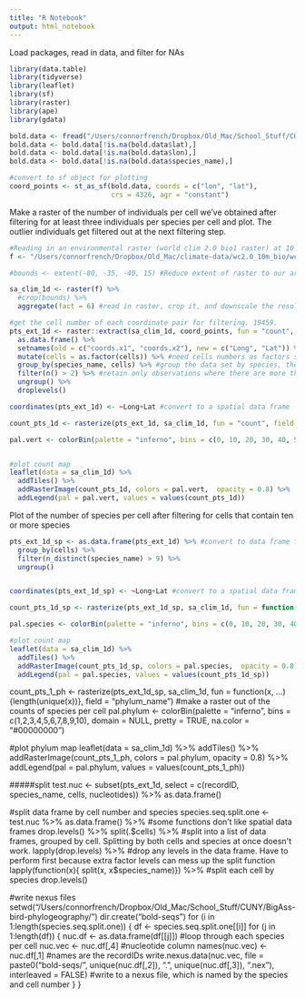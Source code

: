 ```yaml
---
title: "R Notebook"
output: html_notebook
---
```



Load packages, read in data, and filter for NAs
```r
library(data.table)
library(tidyverse)
library(leaflet)
library(sf)
library(raster)
library(ape)
library(gdata)

bold.data <- fread("/Users/connorfrench/Dropbox/Old_Mac/School_Stuff/CUNY/BigAss-bird-phylogeography/bold_data_total.txt", na.strings = c("","NA"))
bold.data <- bold.data[!is.na(bold.data$lat),]
bold.data <- bold.data[!is.na(bold.data$lon),]
bold.data <- bold.data[!is.na(bold.data$species_name),]

#convert to sf object for plotting
coord_points <- st_as_sf(bold.data, coords = c("lon", "lat"), 
                         crs = 4326, agr = "constant")
```


Make a raster of the number of individuals per cell we've obtained after filtering for at least three individuals per species per cell and plot. The outlier individuals get filtered out at the next filtering step.
```r

#Reading in an environmental raster (world clim 2.0 bio1 raster) at 10 arc-minute resolution to use as a raster that utilizes lat-long coordinates for its cells. The raster isn't what's important, what is important is the raster resolution. 
f <- "/Users/connorfrench/Dropbox/Old_Mac/climate-data/wc2.0_10m_bio/wc2.0_bio_10m_01.tif" #raster location

#bounds <- extent(-80, -35, -40, 15) #Reduce extent of raster to our area of interest- South America

sa_clim_1d <- raster(f) %>% 
  #crop(bounds) %>% 
  aggregate(fact = 6) #read in raster, crop it, and downscale the resolution to 1 degree

#get the cell number of each coordinate pair for filtering. 19459.
pts_ext_1d <- raster::extract(sa_clim_1d, coord_points, fun = "count", sp = TRUE, cellnumbers = TRUE) %>% 
  as.data.frame() %>%
  setnames(old = c("coords.x1", "coords.x2"), new = c("Long", "Lat")) %>% #rename coordinates 
  mutate(cells = as.factor(cells)) %>% #need cells numbers as factors so I can count their frequency
  group_by(species_name, cells) %>% #group the data set by species, then by cell number
  filter(n() > 2) %>% #retain only observations where there are more than two species observations per cell
  ungroup() %>%
  droplevels()

coordinates(pts_ext_1d) <- ~Long+Lat #convert to a spatial data frame

count_pts_1d <- rasterize(pts_ext_1d, sa_clim_1d, fun = "count", field = "species_name") #make a raster out of the counts of observations per cell

pal.vert <- colorBin(palette = "inferno", bins = c(0, 10, 20, 30, 40, 50, 60, 70, 80, 90, 100,300,500,1000,1500,2000), domain = NULL, pretty = TRUE, na.color = "#00000000")


#plot count map
leaflet(data = sa_clim_1d) %>% 
  addTiles() %>%
  addRasterImage(count_pts_1d, colors = pal.vert,  opacity = 0.8) %>%
  addLegend(pal = pal.vert, values = values(count_pts_1d))
```

Plot of the number of species per cell after filtering for cells that contain ten or more species
```r
pts_ext_1d_sp <- as.data.frame(pts_ext_1d) %>% #convert to data frame for filtering
  group_by(cells) %>%
  filter(n_distinct(species_name) > 9) %>%
  ungroup()


coordinates(pts_ext_1d_sp) <- ~Long+Lat #convert to a spatial data frame

count_pts_1d_sp <- rasterize(pts_ext_1d_sp, sa_clim_1d, fun = function(x, ...) {length(unique(x))}, field = "species_name") #make a raster out of the counts of species per cell

pal.species <- colorBin(palette = "inferno", bins = c(0, 10, 20, 30, 40, 50, 60, 70, 80, 90, 100,200,300,500, 1000, 2000), domain = NULL, pretty = TRUE, na.color = "#00000000")

#plot count map
leaflet(data = sa_clim_1d) %>% 
  addTiles() %>%
  addRasterImage(count_pts_1d_sp, colors = pal.species,  opacity = 0.8) %>%
  addLegend(pal = pal.species, values = values(count_pts_1d_sp))
```







count_pts_1_ph <- rasterize(pts_ext_1d_sp, sa_clim_1d, fun = function(x, ...) {length(unique(x))}, field = "phylum_name") #make a raster out of the counts of species per cell
pal.phylum <- colorBin(palette = "inferno", bins = c(1,2,3,4,5,6,7,8,9,10), domain = NULL, pretty = TRUE, na.color = "#00000000")


#plot phylum map
leaflet(data = sa_clim_1d) %>% 
  addTiles() %>%
  addRasterImage(count_pts_1_ph, colors = pal.phylum,  opacity = 0.8) %>%
  addLegend(pal = pal.phylum, values = values(count_pts_1_ph))

#####split 
test.nuc <- subset(pts_ext_1d, select = c(recordID, species_name, cells, nucleotides)) %>% as.data.frame() 


#split data frame by cell number and species
species.seq.split.one <- test.nuc %>%
  as.data.frame() %>% #some functions don't like spatial data frames
  drop.levels() %>%
  split(.$cells) %>% #split into a list of data frames, grouped by cell. Splitting by both cells and species at once doesn't work.
  lapply(drop.levels) %>% #drop any levels in the data frame. Have to perform first because extra factor levels can mess up the split function
  lapply(function(x){
    split(x, x$species_name)}) %>% #split each cell by species
  drop.levels()


#write nexus files
setwd("/Users/connorfrench/Dropbox/Old_Mac/School_Stuff/CUNY/BigAss-bird-phylogeography/")
dir.create("bold-seqs")
for (i in 1:length(species.seq.split.one)) {
  df <- species.seq.split.one[[i]]
  for (j in 1:length(df)) {
    nuc.df <- as.data.frame(df[[j]]) #loop through each species per cell
    nuc.vec <- nuc.df[,4] #nucleotide column
    names(nuc.vec) <- nuc.df[,1] #names are the recordIDs
    write.nexus.data(nuc.vec, file = paste0("bold-seqs/", unique(nuc.df[,2]), ".", unique(nuc.df[,3]), ".nex"), interleaved = FALSE) #write to a nexus file, which is named by the species and cell number
  }
}
